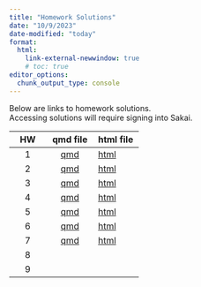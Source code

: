 ```yaml
---
title: "Homework Solutions"
date: "10/9/2023"
date-modified: "today"
format: 
  html:
    link-external-newwindow: true
    # toc: true
editor_options: 
  chunk_output_type: console
---
```


::: callout-note
Below are links to homework solutions.\
Accessing solutions will require signing into Sakai.
:::

| HW  |                                                     qmd file                                                     | html file                                                                                                          |
|:-------------------:|:-------------------------:|:------------------------|
|  1  | [qmd](https://sakai.ohsu.edu/access/content/group/BSTA-511-1-AA-F23/HW_solutions/HW_1_F23_bsta511_Solutions.qmd) | [html](https://sakai.ohsu.edu/access/content/group/BSTA-511-1-AA-F23/HW_solutions/HW_1_F23_bsta511_Solutions.html) |
|  2  | [qmd](https://sakai.ohsu.edu/access/content/group/BSTA-511-1-AA-F23/HW_solutions/HW_2_F23_bsta511_Solutions.qmd) | [html](https://sakai.ohsu.edu/access/content/group/BSTA-511-1-AA-F23/HW_solutions/HW_2_F23_bsta511_Solutions.html) |
|  3  | [qmd](https://sakai.ohsu.edu/access/content/group/BSTA-511-1-AA-F23/HW_solutions/HW_3_F23_bsta511_Solutions.qmd) | [html](https://sakai.ohsu.edu/access/content/group/BSTA-511-1-AA-F23/HW_solutions/HW_3_F23_bsta511_Solutions.html) |
|  4  | [qmd](https://sakai.ohsu.edu/access/content/group/BSTA-511-1-AA-F23/HW_solutions/HW_4_F23_bsta511_Solutions.qmd) | [html](https://sakai.ohsu.edu/access/content/group/BSTA-511-1-AA-F23/HW_solutions/HW_4_F23_bsta511_Solutions.html) |
|  5  | [qmd](https://sakai.ohsu.edu/access/content/group/BSTA-511-1-AA-F23/HW_solutions/HW_5_F23_bsta511_Solutions.qmd) | [html](https://sakai.ohsu.edu/access/content/group/BSTA-511-1-AA-F23/HW_solutions/HW_5_F23_bsta511_Solutions.html) |
|  6  | [qmd](https://sakai.ohsu.edu/access/content/group/BSTA-511-1-AA-F23/HW_solutions/HW_6_F23_bsta511_Solutions.qmd) | [html](https://sakai.ohsu.edu/access/content/group/BSTA-511-1-AA-F23/HW_solutions/HW_6_F23_bsta511_Solutions.html) |
|  7  | [qmd](https://sakai.ohsu.edu/access/content/group/BSTA-511-1-AA-F23/HW_solutions/HW_7_F23_bsta511_Solutions.qmd) | [html](https://sakai.ohsu.edu/access/content/group/BSTA-511-1-AA-F23/HW_solutions/HW_7_F23_bsta511_Solutions.html) |
|  8  |                                                                                                                  |                                                                                                                    |
|  9  |                                                                                                                  |                                                                                                                    |
